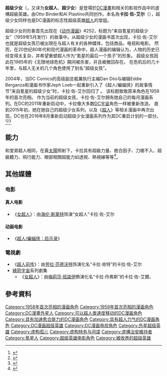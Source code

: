 {{Expand English|time=2017-02-07T07:19:49+00:00}}
{{DISPLAYTITLE:超级少女 (卡拉·佐-艾尔)}}

{{Infobox comics character
|character_name=超级少女
|converted=y
|image=Supergirl (Kara Zor-El) -DC Rebirth version-.jpg
|caption=《超级少女》#12封面 （2017年10月）
|publisher=[[DC漫畫|DC漫畫]]
|debut=《[[动作漫画|动作漫画]]》#252 (1959年5月)
|creators=Otto Binder<br> <div>Al Plastino</div>
|real_name=卡拉·佐-艾尔<br> '''被收養後所使用的地球名字：''' <br>琳达·李·丹弗斯 <small>（[[美国漫画白银时代|白银]]和青铜时代）</small><br>卡拉·肯特<small>（现代）</small><br>琳达·朗<small>（现代）</small><br>卡拉·丹弗斯<small>（[[DC重生|DC重生]]、无限边际）</small>
|species=氪星人
|alliances=[[少年悍將|少年悍將]]<br> 超级英雄军团<br>[[正义联盟|正义联盟]]<div>红光軍團<br> 正义联盟共同体<br>Supermen of America</div>
|aliases=<!--aliases, not nicknames-->超级少女<br>火焰鸟<br>克莱尔·康纳斯<br>卡拉·肯特<br>钢铁女孩
|powers=超级力量，速度，听力，耐力 超级感官和视力 飞行 坚不可摧的躯体 专家级的徒手格斗能力 天才级的智力 自愈因子 Artistry Klurkor 氪石感应
|partners=[[超人|超人]]<br> [[超级小子（康·艾尔）|超级小子（康·艾尔）]]<div>[[神力女孩|神力女孩]]</div><div><div>[[芭芭拉·高登|芭芭拉·高登]]<br> [[布莱尼亚克5|布莱尼亚克5]]</div></div>
}}

'''超级少女'''（{{lang-en|Supergirl}}，又译为'''女超人'''、'''超少女'''）是登場於[[DC漫畫|DC漫畫]]和相关的影视作品中的虛構超級英雄。由Otto Binder和Al Plastino共同创作。本名為'''卡拉·佐-艾尔'''（{{lang-en|Kara Zor-El}}），超级少女同样也是DC漫画的标志性超级英雄[[超人|超人]]的堂姐。

超级少女的形象首先出现在《[[动作漫画|动作漫画]]》#252，标题为“来自氪星的超级少女”（1959年5月发行）的故事中。从超级少女的漫画书首次出现，卡拉·佐-艾尔也就是超级女孩已被出現在与超人有关的各种媒体，包括商品，电视和电影。 然而，在20世纪80年代和现代漫画的革命中，超人漫画的编辑认为，人物的历史已经变得太复杂，并希望重塑超人作为“氪星的最后一个孩子”的形象。 超级女孩因此在1985年的《无限地球危机》期间被杀害，并且被撤回存在。 在危机后的几十年里，与超人无关的几个角色使用了别名“超级女孩”。

2004年，当DC Comics的高级副总裁兼执行主编Dan Diio与编辑Eddie Berganza和漫画书作家Jeph Loeb一起重新引入了《超人/蝙蝠侠》的故事情节“来自氪星的超级少女”时，卡拉·佐-艾尔回归了 。 该标题致敬原来角色在1959年的首次亮相。 作为当前的超级女孩，卡拉·佐-艾尔拥有她自己的每月漫画系列。在DC的2011年重新启动中，卡拉像大多数[[DC宇宙|DC宇宙]]角色一样被重新改造。 直到2015年初，她在她自己的超级少女系列，以及《[[超人|超人]]》等相关漫画中再次出现。DC也在2016年8月重新启动超级少女漫画系列作为其DC重启计划的一部分。<ref>{{cite web|url=http://www.newsarama.com/28578-dc-comics-rebirth-recap.html|title=DC Comics REBIRTH Recap - Creative Teams, Schedule & a Few New Details|accessdate=2016-03-28|date=2016-03-26|last=Marston|first=George|publisher=Newsarama}}</ref><ref>{{cite web|url=http://www.ign.com/articles/2016/03/27/first-details-on-dc-rebirths-lineup-including-batman-justice-league-harley-quinn-and-more|title=First details on DC Rebirth's lineup, including Batman, Justice League, Harley Quinn and more|accessdate=2016-03-26|date=2015-03-26|last=Yehl|first=Joshua|publisher=[[IGN|IGN]]}}</ref><ref>{{cite web|url=http://www.newsarama.com/28574-dc-rebirth-superman-wonder-woman-family-creative-teams.html|title=DC REBIRTH - SUPERMAN & WONDER WOMAN Family Creative Teams|accessdate=2016-03-28|date=2016-03-26|last=Rogers|first=Vaneta|publisher=Newsarama}}</ref>

==能力==
和堂弟超人相同，在黃[[太陽|太陽]]照射下，卡拉具有超級力量、癒合因子、刀槍不入、超級聽力、飛行能力、眼部相關超能力如透視、熱視線等等<ref>{{cite book |last= Loeb| first= Jeph| authorlink= Jeph Loeb| title= Supergirl: Power |year= 2006|publisher= DC Comics |isbn= 978-1-4012-0915-5}}</ref>。

==其他媒體==
===电影===
====真人电影====
*《[[女超人_(电影)|女超人]]》：由[[海伦·斯莱特|海伦·斯莱特]]饰演“女超人”卡拉·佐-艾尔

====动画电影====
*《[[超人/蝙蝠侠：启示录|超人/蝙蝠侠：启示录]]》

===電視劇===
*《[[超人前传|超人前传]]》：由[[劳拉·范德沃特|劳拉·范德沃特]]饰演化名“卡拉·肯特”的卡拉·佐-艾尔
*[[綠箭宇宙|綠箭宇宙]]系列劇集
**《[[女超人_(電視劇)|女超人]]》：由[[梅莉莎·班諾伊|梅莉莎·班諾伊]]飾演化名“卡拉·丹弗斯”的卡拉·佐-艾爾。

== 參考資料 ==
{{Reflist|30em}}

{{超人}}
{{正義聯盟角色}}
{{DEFAULTSORT:Supergirl}}
[[Category:1958年首次亮相的漫画角色|Category:1958年首次亮相的漫画角色]]
[[Category:1959年首次亮相的漫画角色|Category:1959年首次亮相的漫画角色]]
[[Category:DC漫畫外星人|Category:DC漫畫外星人]]
[[Category:可以超人类速度移动的DC漫画角色|Category:可以超人类速度移动的DC漫画角色]]
[[Category:具有加速愈合能力的DC漫画角色|Category:具有加速愈合能力的DC漫画角色]]
[[Category:具有超人力气的DC漫画角色|Category:具有超人力气的DC漫画角色]]
[[Category:DC漫画超级英雄|Category:DC漫画超级英雄]]
[[Category:DC漫画电视角色|Category:DC漫画电视角色]]
[[Category:外星超级英雄|Category:外星超级英雄]]
[[Category:虚构孤儿|Category:虚构孤儿]]
[[Category:虚构特务与间谍|Category:虚构特务与间谍]]
[[Category:虛構治安維持者|Category:虛構治安維持者]]
[[Category:氪星人|Category:氪星人]]
[[Category:超级英雄电影角色|Category:超级英雄电影角色]]
[[Category:被收养的超级英雄|Category:被收养的超级英雄]]